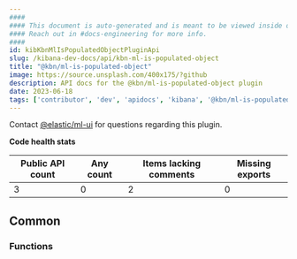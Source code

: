 ```yaml
---
####
#### This document is auto-generated and is meant to be viewed inside our experimental, new docs system.
#### Reach out in #docs-engineering for more info.
####
id: kibKbnMlIsPopulatedObjectPluginApi
slug: /kibana-dev-docs/api/kbn-ml-is-populated-object
title: "@kbn/ml-is-populated-object"
image: https://source.unsplash.com/400x175/?github
description: API docs for the @kbn/ml-is-populated-object plugin
date: 2023-06-18
tags: ['contributor', 'dev', 'apidocs', 'kibana', '@kbn/ml-is-populated-object']
---
```




Contact [@elastic/ml-ui](https://github.com/orgs/elastic/teams/ml-ui) for questions regarding this plugin.

**Code health stats**

| Public API count  | Any count | Items lacking comments | Missing exports |
|-------------------|-----------|------------------------|-----------------|
| 3 | 0 | 2 | 0 |

## Common

### Functions
<DocDefinitionList data={kbnMlIsPopulatedObjectObj.common.functions}/>

